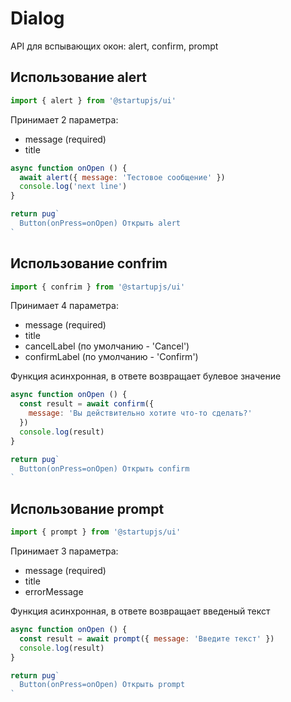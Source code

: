 
# Dialog

API для вспывающих окон: alert, confirm, prompt

## Использование alert

```js
import { alert } from '@startupjs/ui'
```

Принимает 2 параметра:
- message (required)
- title

```jsx example
async function onOpen () {
  await alert({ message: 'Тестовое сообщение' })
  console.log('next line')
}

return pug`
  Button(onPress=onOpen) Открыть alert
`
```

## Использование confrim

```js
import { confrim } from '@startupjs/ui'
```

Принимает 4 параметра:
- message (required)
- title
- cancelLabel (по умолчанию - 'Cancel')
- confirmLabel (по умолчанию - 'Confirm')

Функция асинхронная, в ответе возвращает булевое значение

```jsx example
async function onOpen () {
  const result = await confirm({
    message: 'Вы действительно хотите что-то сделать?'
  })
  console.log(result)
}

return pug`
  Button(onPress=onOpen) Открыть confirm
`
```

## Использование prompt

```js
import { prompt } from '@startupjs/ui'
```

Принимает 3 параметра:
- message (required)
- title
- errorMessage

Функция асинхронная, в ответе возвращает введеный текст

```jsx example
async function onOpen () {
  const result = await prompt({ message: 'Введите текст' })
  console.log(result)
}

return pug`
  Button(onPress=onOpen) Открыть prompt
`
```
